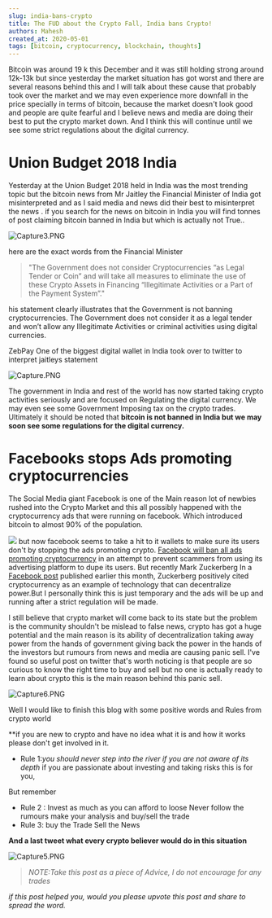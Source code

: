```yaml
---
slug: india-bans-crypto
title: The FUD about the Crypto Fall, India bans Crypto!
authors: Mahesh
created_at: 2020-05-01
tags: [bitcoin, cryptocurrency, blockchain, thoughts]
---
```


Bitcoin was around 19 k this December and it was still holding strong around 12k-13k but since yesterday the market situation has got worst and there are several reasons behind this and I will talk about these cause that probably took over the market and we may even experience more downfall in the price specially in terms of bitcoin, because the market doesn't look good and people are quite fearful and I believe news and media are doing their best to put the crypto market down. And I think this will continue until we see some strict regulations about the digital currency.

# Union Budget 2018 India

Yesterday at the Union Budget 2018 held in India was the most trending topic but the bitcoin news from Mr Jaitley the Financial Minister of India got misinterpreted and as I said media and news did their best to misinterpret the news .
if you search for the news on bitcoin in India you will find tonnes of post claiming bitcoin banned in India but which is actually not True..

![Capture3.PNG](https://steemitimages.com/DQmVsggCtwQwrFsRLkz6UBoFu4ToRLEcmkRX2FgZrR5RtHQ/Capture3.PNG)

here are the exact words from the Financial Minister

> "The Government does not consider Cryptocurrencies “as Legal Tender or Coin” and will take all measures to eliminate the use of these Crypto Assets in Financing “Illegitimate Activities or a Part of the Payment System”."

his statement clearly illustrates that the Government is not banning cryptocurrencies. The Government does not consider it as a legal tender and won’t allow any Illegitimate Activities or criminal activities using digital currencies.

ZebPay One of the biggest digital wallet in India took over to twitter to interpret jaitleys statement

![Capture.PNG](https://steemitimages.com/DQmWK359wdwW8FhCWFvhjdhCcwPG3B5wTF3PSBiPnduxA65/Capture.PNG)

The government in India and rest of the world has now started taking crypto activities seriously and are focused on Regulating the digital currency. We may even see some Government Imposing tax on the crypto trades. Ultimately it should be noted that **bitcoin is not banned in India but we may soon see some regulations for the digital currency.**

# Facebooks stops Ads promoting cryptocurrencies

The Social Media giant Facebook is one of the Main reason lot of newbies rushed into the Crypto Market and this all possibly happened with the cryptocurrency ads that were running on facebook. Which introduced bitcoin to almost 90% of the population.

![](https://steemitimages.com/DQmYVHfNU4DRcLkCuEFZpjvQ2fq2adaraA22czrQFHGsX6p/image.png)
but now facebook seems to take a hit to it wallets to make sure its users don't by stopping the ads promoting crypto. [Facebook will ban all ads promoting cryptocurrency](https://www.facebook.com/business/news/new-ads-policy-improving-integrity-and-security-of-financial-product-and-services-ads) in an attempt to prevent scammers from using its advertising platform to dupe its users. But recently Mark Zuckerberg In a [Facebook post](https://www.facebook.com/zuck/posts/10104380170714571?pnref=story) published earlier this month, Zuckerberg positively cited cryptocurrency as an example of technology that can decentralize power.But I personally think this is just temporary and the ads will be up and running after a strict regulation will be made.

I still believe that crypto market will come back to its state but the problem is the community shouldn't be mislead to false news, crypto has got a huge potential and the main reason is its ability of decentralization taking away power from the hands of government giving back the power in the hands of the investors but rumours from news and media are causing panic sell.
I've found so useful post on twitter that's worth noticing is that people are so curious to know the right time to buy and sell but no one is actually ready to learn about crypto this is the main reason behind this panic sell.

![Capture6.PNG](https://steemitimages.com/DQmWb5M2Yt3qLcoCxUBhwokQUGShBR9nEXdW8WbV7ohuesr/Capture6.PNG)

Well I would like to finish this blog with some positive words and Rules from crypto world

**if you are new to crypto and have no idea what it is and how it works please don't get involved in it.

- Rule 1:_you should never step into the river if you are not aware of its depth_
if you are passionate about investing and taking risks this is for you, 
 
 But remember

- Rule 2 : Invest as much as you can afford to loose Never follow the rumours make your analysis and buy/sell the trade
- Rule 3: buy the Trade Sell the News

**And a last tweet what every crypto believer would do in this situation**

![Capture5.PNG](https://steemitimages.com/DQmf1XKzFNQYRmA5AiwZGHfdnVAJYD7iHuasiUWoNbtWJsP/Capture5.PNG)

> _NOTE:Take this post as a piece of Advice, I do not encourage for any trades_

_if this post helped you, would you please upvote this post and share to spread the word._
